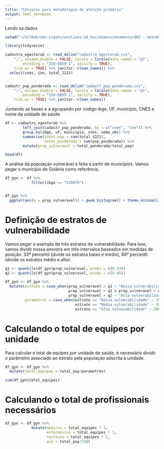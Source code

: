 ```yaml
---
title: "Cálculos para metodologia de atenção primária"
output: html_notebook
---
```


Lendo os dados

```r
setwd("~/GitHub/obs-cigets/analises-ad_hoc/dimensionamento/002 - metodologia de aps")

library(tidyverse)

cadastro_egestorab <- read_delim("cadastro_egestorab.csv", 
    ";", escape_double = FALSE, locale = locale(date_names = "pt", 
        encoding = "ISO-8859-1", asciify = TRUE), 
    trim_ws = TRUE) %>% janitor::clean_names() %>% 
  select(cnes, ine, total_1221)


cadastr_pop_ponderada <- read_delim("cadastr_pop_ponderada.csv", 
    ";", escape_double = FALSE, locale = locale(date_names = "pt", 
        encoding = "ISO-8859-1", asciify = TRUE), 
    trim_ws = TRUE) %>% janitor::clean_names()
```


Juntando as bases e a agrupando por código ibge, UF, município, CNES e nome da unidade de saúde


```r

df <- cadastro_egestorab %>% 
        left_join(cadastr_pop_ponderada, by = c("cnes", "ine")) %>% 
        group_by(ibge, uf, municipio, cnes, nome_ubs) %>% 
        summarise(total_pop = sum(total_1221), 
                  total_ponderada = sum(pop_ponderada)) %>% 
        mutate(prop_vulneravel = total_ponderada/total_pop)

head(df)

```


A análise da população vulnerável é feita a partir de municípios. Vamos pegar o município de Goiânia como referência. 


```r
df_gyn <- df %>% 
            filter(ibge == "520870")


df_gyn %>% 
  ggplot(aes(x = prop_vulneravel)) + geom_histogram() + theme_minimal()
```

# Definição de estratos de vulnerabilidade

Vamos pegar o exemplo de três estratos de vulnerabilidade. Para isso, vamos dividir nossa amostra em três intervalos baseados em medidas de posição: 33º percentil (divide os estratos baixo e médio), 66º percentil (divide os estratos médio e alto).  


```r

q1 <- quantile(df_gyn$prop_vulneravel, probs = c(0.33))
q2 <- quantile(df_gyn$prop_vulneravel, probs = c(0.66))

df_gyn <- df_gyn %>% 
  mutate(estrato = case_when(prop_vulneravel < q1 ~ "Baixa vulnerabilidade",
                             prop_vulneravel > q1 & prop_vulneravel < q2 ~ "Média vulnerabilidade",
                             prop_vulneravel > q2 ~ "Alta vulnerabilidade"), 
         parametros = case_when(estrato == "Baixa vulnerabilidade" ~ 3500, 
                                estrato == "Média vulnerabilidade" ~ 3000,
                                estrato == "Alta vulnerabilidade" ~ 2000)) 


```

# Calculando o total de equipes por unidade 

Para calcular o total de equipes por unidade de saúde, é necessário dividir o parâmetro associado ao estrato pela população adscrita à unidade. 

```r
df_gyn <- df_gyn %>% 
  mutate(total_equipes = total_pop/parametros)

sum(df_gyn$total_equipes)

```

# Calculando o total de profissionais necessários 

```r
df_gyn <- df_gyn %>% 
            mutate(medicos = total_equipes * 1, 
                   enfermeiros = total_equipes * 1, 
                   tecnicos = total_equipes * 2,
                   acs = total_pop/750)
```







